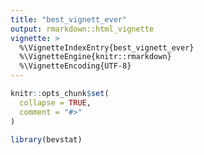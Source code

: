 ```yaml
---
title: "best_vignett_ever"
output: rmarkdown::html_vignette
vignette: >
  %\VignetteIndexEntry{best_vignett_ever}
  %\VignetteEngine{knitr::rmarkdown}
  %\VignetteEncoding{UTF-8}
---
```


```r
knitr::opts_chunk$set(
  collapse = TRUE,
  comment = "#>"
)
```

```r
library(bevstat)
```
